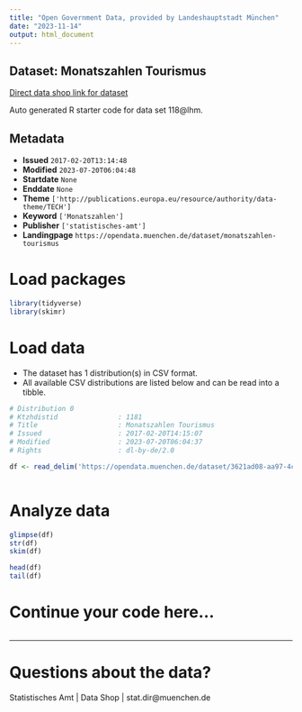 ```yaml
---
title: "Open Government Data, provided by Landeshauptstadt München"
date: "2023-11-14"
output: html_document
---
```


## Dataset: Monatszahlen Tourismus

[Direct data shop link for dataset](https://opendata.muenchen.de/dataset/monatszahlen-tourismus)

Auto generated R starter code for data set 118@lhm.

## Metadata

- **Issued** `2017-02-20T13:14:48`
- **Modified** `2023-07-20T06:04:48`
- **Startdate** `None`
- **Enddate** `None`
- **Theme** `['http://publications.europa.eu/resource/authority/data-theme/TECH']`
- **Keyword** `['Monatszahlen']`
- **Publisher** `['statistisches-amt']`
- **Landingpage** `https://opendata.muenchen.de/dataset/monatszahlen-tourismus`


# Load packages

```r

library(tidyverse)
library(skimr)

```

# Load data

-   The dataset has 1 distribution(s) in CSV format.
-   All available CSV distributions are listed below and can be read into a tibble.

```r

# Distribution 0
# Ktzhdistid               : 1181
# Title                    : Monatszahlen Tourismus
# Issued                   : 2017-02-20T14:15:07
# Modified                 : 2023-07-20T06:04:37
# Rights                   : dl-by-de/2.0

df <- read_delim('https://opendata.muenchen.de/dataset/3621ad08-aa97-4c2b-b0b0-82780375743c/resource/4f00274a-ef75-41e5-b5c1-15f22c9f8a12/download/monatszahlen2307_tourismus_10_07_23_nosum.csv')



```

# Analyze data

```r

glimpse(df)
str(df)
skim(df)

head(df)
tail(df)

```

# Continue your code here...

```r

```

------------------------------------------------------------------------

# Questions about the data?

Statistisches Amt | Data Shop | stat.dir@muenchen.de
